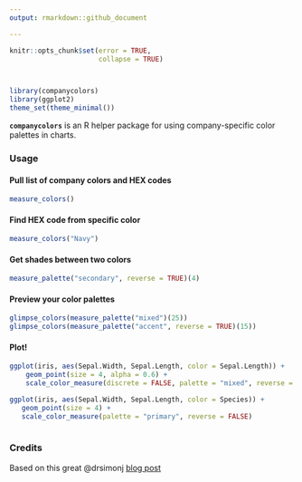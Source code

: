 ```yaml
---
output: rmarkdown::github_document

---
```


```r
knitr::opts_chunk$set(error = TRUE,
                      collapse = TRUE)



library(companycolors)
library(ggplot2)
theme_set(theme_minimal())
```


**`companycolors`** is an R helper package for using company-specific color palettes in charts.

### Usage

#### Pull list of company colors and HEX codes

```r
measure_colors()
```

#### Find HEX code from specific color
```r
measure_colors("Navy")
```

#### Get shades between two colors
```r
measure_palette("secondary", reverse = TRUE)(4)
```


#### Preview your color palettes
```r
glimpse_colors(measure_palette("mixed")(25))
glimpse_colors(measure_palette("accent", reverse = TRUE)(15))
```



#### Plot!

```r
ggplot(iris, aes(Sepal.Width, Sepal.Length, color = Sepal.Length)) +
    geom_point(size = 4, alpha = 0.6) +
    scale_color_measure(discrete = FALSE, palette = "mixed", reverse = TRUE)
```


```r
ggplot(iris, aes(Sepal.Width, Sepal.Length, color = Species)) +
   geom_point(size = 4) +
   scale_color_measure(palette = "primary", reverse = FALSE)
 
```




### Credits
Based on this great @drsimonj [blog post](https://drsimonj.svbtle.com/creating-corporate-colour-palettes-for-ggplot2)


